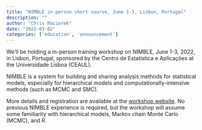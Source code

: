 ```yaml
---
title: "NIMBLE in-person short course, June 1-3, Lisbon, Portugal"
description: ""
author: "Chris Paciorek"
date: "2022-03-02"
categories: ['education', 'announcement']
---
```


We’ll be holding a in-person training workshop on NIMBLE, June 1-3, 2022, in Lisbon, Portugal, sponsored by the Centro de Estatística e Aplicações at the Universidade Lisboa (CEAUL).

NIMBLE is a system for building and sharing analysis methods for statistical models, especially for hierarchical models and computationally-intensive methods (such as MCMC and SMC).

More details and registration are available at the [workshop website](https://nimbleworkshop.weebly.com/). No previous NIMBLE experience is required, but the workshop will assume some familiarity with hierarchical models, Markov chain Monte Carlo (MCMC), and R.


